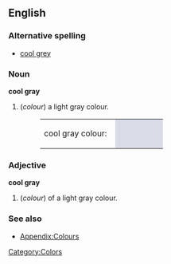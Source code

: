 ==English==
===Alternative spelling===
*[[cool grey]]

===Noun===
'''cool gray'''
#(''colour'') a light gray colour.
#:<table><tr><td>cool gray colour: &nbsp;</td><td bgcolor="#D9DCE7" width="80">&nbsp; </td></tr></table>

===Adjective===
'''cool gray'''
#(''colour'') of a light gray colour.

===See also===
*[[Wiktionary_Appendix:Colours|Appendix:Colours]]

[[Category:Colors]]